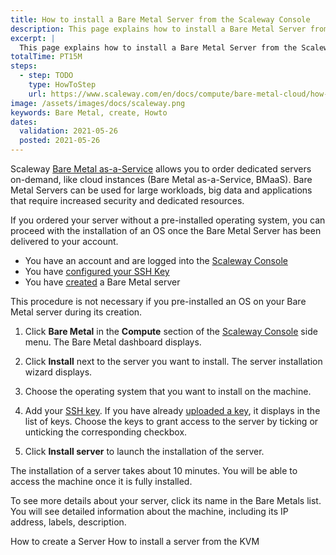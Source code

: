 ```yaml
---
title: How to install a Bare Metal Server from the Scaleway Console
description: This page explains how to install a Bare Metal Server from the Scaleway Console
excerpt: |
  This page explains how to install a Bare Metal Server from the Scaleway Console.
totalTime: PT15M
steps:
  - step: TODO
    type: HowToStep
    url: https://www.scaleway.com/en/docs/compute/bare-metal-cloud/how-to/install-server/
image: /assets/images/docs/scaleway.png
keywords: Bare Metal, create, Howto
dates:
  validation: 2021-05-26
  posted: 2021-05-26
---
```


Scaleway [Bare Metal as-a-Service](https://www.scaleway.com/en/bare-metal-servers/) allows you to order dedicated servers on-demand, like cloud instances (Bare Metal as-a-Service, BMaaS).
Bare Metal Servers can be used for large workloads, big data and applications that require increased security and dedicated resources.

If you ordered your server without a pre-installed operating system, you can proceed with the installation of an OS once the Bare Metal Server has been delivered to your account.

<Message type="requirement">

- You have an account and are logged into the [Scaleway Console](https://console.scaleway.com)  
- You have [configured your SSH Key](/console/my-project/how-to/create-ssh-key)
- You have [created](/compute/bare-metal-cloud/how-to/create-server) a Bare Metal server

</Message>

<Message type="tip">

  This procedure is not necessary if you pre-installed an OS on your Bare Metal server during its creation.

</Message>

1. Click **Bare Metal** in the **Compute** section of the [Scaleway Console](https://console.scaleway.com) side menu. The Bare Metal dashboard displays.

2. Click **Install** next to the server you want to install. The server installation wizard displays. 

   <Lightbox src="assets/scaleway-install-os.png" alt="" />

3. Choose the operating system that you want to install on the machine.

4. Add your [SSH key](/console/my-account/concepts#ssh-key). If you have already [uploaded a key](/console/my-project/how-to/create-ssh-key/#how-to-upload-the-public-ssh-key-to-the-scaleway-interface), it displays in the list of keys. Choose the keys to grant access to the server by ticking or unticking the corresponding checkbox.

5. Click **Install server** to launch the installation of the server.

<Message type="note">

  The installation of a server takes about 10 minutes. You will be able to
  access the machine once it is fully installed.

</Message>

To see more details about your server, click its name in the Bare Metals list. You will see detailed information about the machine, including its IP address, labels, description.

<Navigation title="See Also">
  <PreviousButton to="/compute/bare-metal-cloud/how-to/create-server/">How to create a Server</PreviousButton>
  <NextButton to="/compute/bare-metal-cloud/how-to/install-server-from-kvm/">How to install a server from the KVM</NextButton>
</Navigation>